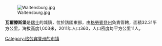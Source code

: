 [[Image:Waltensburg.jpg|right]]

'''瓦爾滕斯堡'''是[[瑞士|瑞士]]的城鎮，位於該國東部，由[[格勞賓登州|格勞賓登州]]負責管轄，面積32.31平方公里，海拔高度1,003米，2011年人口360，人口密度每平方公里11人。

{{Switzerland-geo-stub}}
[[Category:格劳宾登州的市镇|Category:格劳宾登州的市镇]]
